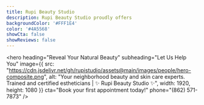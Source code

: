 ```yaml
---
title: Rupi Beauty Studio
description: Rupi Beauty Studio proudly offers
backgroundColor: '#FFF1E4'
color: '#4A5568'
showCta: false
showReviews: false
---
```


<hero
  heading="Reveal Your Natural Beauty"
  subheading="Let Us Help You"
  image={{
    src: "https://cdn.jsdelivr.net/gh/rupistudio/assets@main/images/people/hero-composite.png",
    alt: "Your neighborhood beauty and skin care experts. Trained and certified estheticians | ✨ Rupi Beauty Studio ✨",
    width: 1920,
    height: 1080
  }}
  cta="Book your first appointment today!"
  phone="(862) 571-7873"
/>

<sectionTitle title="About Us" />
